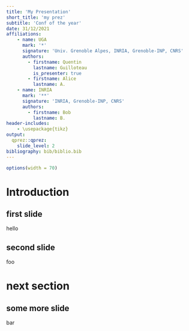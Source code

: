 ```yaml
---
title: 'My Presentation'
short_title: 'my prez'
subtitle: 'Conf of the year'
date: 31/12/2021
affiliations:
    - name: UGA
      mark: '*'
      signature: 'Univ. Grenoble Alpes, INRIA, Grenoble-INP, CNRS'
      authors:
        - firstname: Quentin
          lastname: Guilloteau
          is_presenter: true
        - firstname: Alice
          lastname: A.
    - name: INRIA
      mark: '**'
      signature: 'INRIA, Grenoble-INP, CNRS'
      authors:
        - firstname: Bob
          lastname: B.
header-includes:
    - \usepackage{tikz}
output:
  qprez::qprez:
    slide_level: 2
bibliography: bib/biblio.bib
---
```


```r
options(width = 70)
```

# Introduction

## first slide

hello

## second slide

foo

# next section

## {.unnumbered}
\transitionframe

## some more slide

bar
